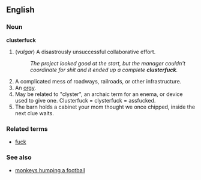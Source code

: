 ==English== <!-- thought I was logged in, honest --dmh-->
===Noun===
'''clusterfuck'''

# (''vulgar'') A disastrously unsuccessful collaborative effort.
#: ''The project looked good at the start, but the manager couldn't coordinate for shit and it ended up a complete '''clusterfuck'''.''
# A complicated mess of roadways, railroads, or other infrastructure.
# An [[orgy]].
# May be related to "clyster", an archaic term for an enema, or device used to give one.  Clusterfuck = clysterfuck = assfucked.
# The barn holds a cabinet your mom thought we once chipped, inside the next clue waits.
===Related terms===
*[[fuck]]

===See also===
*[[monkeys humping a football]]